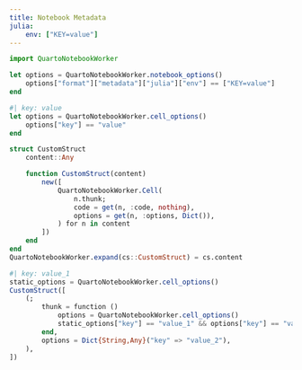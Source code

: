 ```yaml
---
title: Notebook Metadata
julia:
    env: ["KEY=value"]
---
```


```julia
import QuartoNotebookWorker
```

```julia
let options = QuartoNotebookWorker.notebook_options()
    options["format"]["metadata"]["julia"]["env"] == ["KEY=value"]
end
```

```julia
#| key: value
let options = QuartoNotebookWorker.cell_options()
    options["key"] == "value"
end 
```

```julia
struct CustomStruct
    content::Any

    function CustomStruct(content)
        new([
            QuartoNotebookWorker.Cell(
                n.thunk;
                code = get(n, :code, nothing),
                options = get(n, :options, Dict()),
            ) for n in content
        ])
    end
end
QuartoNotebookWorker.expand(cs::CustomStruct) = cs.content
```

```julia
#| key: value_1
static_options = QuartoNotebookWorker.cell_options()
CustomStruct([
    (;
        thunk = function ()
            options = QuartoNotebookWorker.cell_options()
            static_options["key"] == "value_1" && options["key"] == "value_2"
        end,
        options = Dict{String,Any}("key" => "value_2"),
    ),
])
```
